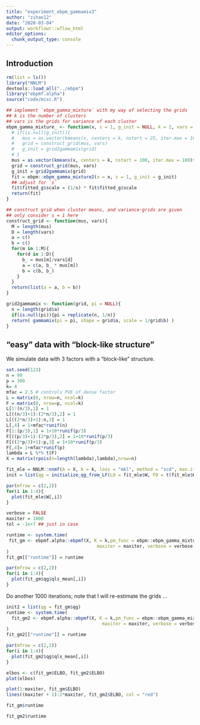 ```yaml
---
title: "experiment_ebpm_gammamix3"
author: "zihao12"
date: "2020-03-04"
output: workflowr::wflow_html
editor_options:
  chunk_output_type: console
---
```


## Introduction

```r
rm(list = ls())
library("NNLM")
devtools::load_all("../ebpm")
library("ebpmf.alpha")
source("code/misc.R")

## implement `ebpm_gamma_mixture` with my way of selecting the grids
## k is the number of clusters
## vars is the grids for variance of each cluster 
ebpm_gamma_mixture_ <- function(x, s = 1, g_init = NULL, k = 2, vars = 10^seq(-5,5,1)){
  # if(is.null(g_init)){
  #   mus = as.vector(kmeans(x, centers = k, nstart = 25, iter.max = 100)$centers)
  #   grid = construct_grid(mus, vars)
  #   g_init = grid2gammamix(grid)
  # }
  mus = as.vector(kmeans(x, centers = k, nstart = 100, iter.max = 100)$centers)
  grid = construct_grid(mus, vars)
  g_init = grid2gammamix(grid)
  fit = ebpm::ebpm_gamma_mixture2(x = x, s = 1, g_init = g_init)
  ## adjust for `s`
  fit$fitted_g$scale = (1/s) * fit$fitted_g$scale
  return(fit)
}

## construct grid when cluster means, and variance-grids are given
## only consider s = 1 here
construct_grid <- function(mus, vars){
  M = length(mus)
  D = length(vars)
  a = c()
  b = c()
  for(m in 1:M){
    for(d in 1:D){
      b_ = mus[m]/vars[d]
      a = c(a, b_ * mus[m])
      b = c(b, b_)
    }
  }
  return(list(a = a, b = b))
}

grid2gammamix <- function(grid, pi = NULL){
  n = length(grid$a)
  if(is.null(pi)){pi = replicate(n, 1/n)}
  return( gammamix(pi = pi, shape = grid$a, scale = 1/grid$b) ) 
}
```

## "easy" data with "block-like structure" 
We simulate data with 3 factors with a "block-like" structure.
```r
set.seed(123)
n = 99
p = 300
k= 4
mfac = 2.5 # controls PVE of dense factor
L = matrix(0, nrow=n, ncol=k)
F = matrix(0, nrow=p, ncol=k)
L[1:(n/3),1] = 1
L[((n/3)+1):(2*n/3),2] = 1
L[((2*n/3)+1):n,3] = 1
L[,4] = 1+mfac*runif(n)
F[1:(p/3),1] = 1+10*runif(p/3)
F[((p/3)+1):(2*p/3),2] = 1+10*runif(p/3)
F[((2*p/3)+1):p,3] = 1+10*runif(p/3)
F[,4]= 1+mfac*runif(p)
lambda = L %*% t(F)
X = matrix(rpois(n=length(lambda),lambda),nrow=n)
```


```r
fit_mle = NNLM::nnmf(A = X, k = k, loss = "mkl", method = "scd", max.iter = 1000, verbose = FALSE)
init = list(qg = initialize_qg_from_LF(L0 = fit_mle$W, F0 = t(fit_mle$H)))

par(mfrow = c(2,2))
for(i in 1:4){
  plot(fit_mle$W[,i])
}
```


```r
verbose = FALSE
maxiter = 1000
tol = -1e+7 ## just in case

runtime <- system.time(
 fit_gm <- ebpmf.alpha::ebpmf(X, K = k,pm_func = ebpm::ebpm_gamma_mixture2, init = init,
                                  maxiter = maxiter, verbose = verbose, tol = tol)
)
fit_gm[["runtime"]] = runtime
```



```r
par(mfrow = c(2,2))
for(i in 1:4){
  plot(fit_gm$qg$qls_mean[,i])
}
```

Do another 1000 iterations; note that I will re-estimate the grids ...

```r
init2 = list(qg = fit_gm$qg)
runtime <- system.time(
  fit_gm2 <- ebpmf.alpha::ebpmf(X, K = k,pm_func = ebpm::ebpm_gamma_mixture2, init = init2,
                                    maxiter = maxiter, verbose = verbose, tol = tol)
)
fit_gm2[["runtime"]] = runtime
```

```r
par(mfrow = c(2,2))
for(i in 1:4){
  plot(fit_gm2$qg$qls_mean[,i])
}

elbos <- c(fit_gm$ELBO, fit_gm2$ELBO)
plot(elbos)

plot(1:maxiter, fit_gm$ELBO)
lines((maxiter + 1):2*maxiter, fit_gm2$ELBO, col = "red")
```

```r
fit_gm$runtime

fit_gm2$runtime
```




